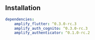 ## Installation

```yaml
dependencies:
    amplify_flutter: ^0.3.0-rc.3
    amplify_auth_cognito: ^0.3.0-rc.3
    amplify_authenticator: ^0.1.0-rc.2
```